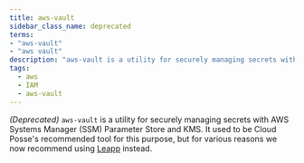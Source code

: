 ```yaml
---
title: aws-vault
sidebar_class_name: deprecated
terms:
- "aws-vault"
- "aws vault"
description: "aws-vault is a utility for securely managing secrets with AWS Systems Manager (SSM) Parameter Store and KMS"
tags:
  - aws
  - IAM
  - aws-vault
---
```

*(Deprecated)* `aws-vault` is a utility for securely managing secrets with AWS Systems Manager (SSM)
Parameter Store and KMS. It used to be Cloud Posse's recommended tool for this purpose, but
for various reasons we now recommend using [Leapp](htpps://leapp.cloud) instead.
